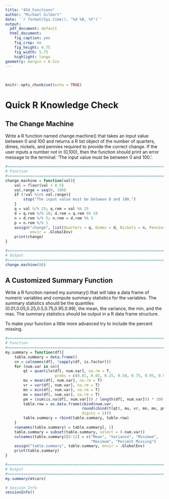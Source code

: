 ```yaml
---
title: "454_Functions"
author: "Michael Gilbert"
date: '`r format(Sys.time(), "%d %B, %Y")`'
output:
  pdf_document: default
  html_document:
    fig_caption: yes
    fig_crop: no
    fig_height: 4.75
    fig_width: 5.75
    highlight: tango
geometry: margin = 0.5in
---
```

\
```r
knitr::opts_chunk$set(echo = TRUE)
```

# Quick R Knowledge Check

## The Change Machine

Write a R function named change.machine() that takes an input value between 0 and 100 and returns a R list object of the number of quarters, dimes, nickels, and pennies required to provide the correct change. If the user inputs a number not in (0,100), then the function should print an error message to the terminal: 'The input value must be between 0 and 100.'. 

```r
#==============================================================================
# Function
#==============================================================================
change.machine = function(val){
    val = floor(val + 0.5)
    val.range = seq(0, 100)
    if (!val %in% val.range){
        stop("The input value must be between 0 and 100.")
    }
    q = val %/% 25; q.rem = val %% 25
    d = q.rem %/% 10; d.rem = q.rem %% 10
    n = d.rem %/% 5; n.rem = d.rem %% 5
    p = n.rem %/% 1
    assign("change", list(Quarters = q, Dimes = d, Nickels = n, Pennies = p), 
           envir = .GlobalEnv)
    print(change)
}

#==============================================================================
# Output
#==============================================================================
change.machine(88)
```

## A Customized Summary Function

Write a R function named my.summary() that will take a data frame of numeric variables and compute summary statistics for the variables. The summary statistics should be the quantiles (0.01,0.05,0.25,0.5,0.75,0.95,0.99), the mean, the variance, the min, and the max. The summary statistics should be output in a R data frame structure. 

To make your function a little more advanced try to include the percent missing.

```r
#==============================================================================
# Function
#==============================================================================
my.summary = function(df){
    table.summary = data.frame()
    cn = colnames(df[, !sapply(df, is.factor)])
    for (num.var in cn){
        qt = quantile(df[, num.var], na.rm = T, 
                      probs = c(0.01, 0.05, 0.25, 0.50, 0.75, 0.95, 0.99))
        mu = mean(df[, num.var], na.rm = T)
        vr = var(df[, num.var], na.rm = T)
        mn = min(df[, num.var], na.rm = T)
        mx = max(df[, num.var], na.rm = T)
        pm = (sum(is.na(df[, num.var])) / length(df[, num.var])) * 100
        table.row = as.data.frame(cbind(num.var,
                                  round(cbind(t(qt), mu, vr, mn, mx, pm), 
                                  digits = 2)))
        table.summary = rbind(table.summary, table.row)
    }
    rownames(table.summary) = table.summary[, 1]
    table.summary = subset(table.summary, select = (-num.var))
    colnames(table.summary)[8:12] = c("Mean", "Variance", "Minimum", 
                                      "Maximum", "Percent Missing")
    assign("table.summary", table.summary, envir = .GlobalEnv)
    print(table.summary)
}

#==============================================================================
# Output
#==============================================================================
my.summary(mtcars)
```

```r
# Session Info
sessionInfo()
```
